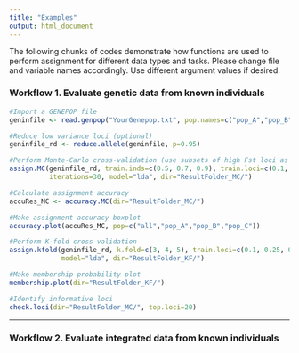 ```yaml
---
title: "Examples"
output: html_document
---
```


The following chunks of codes demonstrate how functions are used to perform assignment for different data types and tasks. Please change file and variable names accordingly. Use different argument values if desired. 

### Workflow 1. Evaluate genetic data from known individuals
```r
#Import a GENEPOP file
geninfile <- read.genpop("YourGenepop.txt", pop.names=c("pop_A","pop_B","pop_C"))

#Reduce low variance loci (optional)
geninfile_rd <- reduce.allele(geninfile, p=0.95)

#Perform Monte-Carlo cross-validation (use subsets of high Fst loci as training loci, LDA to build predictive models)
assign.MC(geninfile_rd, train.inds=c(0.5, 0.7, 0.9), train.loci=c(0.1, 0.25, 0.5, 1), loci.sample="fst",
          iterations=30, model="lda", dir="ResultFolder_MC/")

#Calculate assignment accuracy
accuRes_MC <- accuracy.MC(dir="ResultFolder_MC/")

#Make assignment accuracy boxplot
accuracy.plot(accuRes_MC, pop=c("all","pop_A","pop_B","pop_C"))

#Perform K-fold cross-validation 
assign.kfold(geninfile_rd, k.fold=c(3, 4, 5), train.loci=c(0.1, 0.25, 0.5, 1), loci.sample="fst",
             model="lda", dir="ResultFolder_KF/")

#Make membership probability plot
membership.plot(dir="ResultFolder_KF/")

#Identify informative loci
check.loci(dir="ResultFolder_MC/", top.loci=20)

```

***
### Workflow 2. Evaluate integrated data from known individuals
